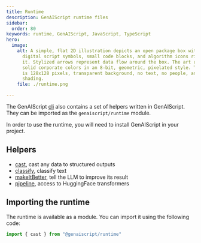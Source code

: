 ```yaml
---
title: Runtime
description: GenAIScript runtime files
sidebar:
  order: 80
keywords: runtime, GenAIScript, JavaScript, TypeScript
hero:
  image:
    alt: A simple, flat 2D illustration depicts an open package box with basic
      digital script symbols, small code blocks, and algorithm icons rising from
      it. Stylized arrows represent data flow around the box. The art uses five
      solid corporate colors in an 8-bit, geometric, pixelated style. The image
      is 128x128 pixels, transparent background, no text, no people, and no
      shading.
    file: ./runtime.png

---
```



The GenAIScript [cli](/genaiscript/reference/cli) also contains
a set of helpers written in GenAIScript. They can be imported
as the `genaiscript/runtime` module.

In order to use the runtime, you will need to install GenAIScript
in your project.

<PackageManagers pkg="genaiscript" dev />

## Helpers

- [cast](/genaiscript/reference/scripts/cast), cast any data to structured outputs
- [classify](/genaiscript/reference/scripts/classify), classify text
- [makeItBetter](/genaiscript/guides/make-it-better), tell the LLM to improve its result
- [pipeline](/genaiscript/guides/transformers-js), access to HuggingFace transformers

## Importing the runtime

The runtime is available as a module. You can import it
using the following code:

```js
import { cast } from "@genaiscript/runtime"
```
